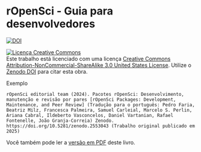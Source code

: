 # rOpenSci - Guia para desenvolvedores {.unnumbered}

<a href="https://doi.org/10.5281/zenodo.2553043"><img src="https://zenodo.org/badge/DOI/10.5281/zenodo.2553043.svg?branch=master" alt="DOI"></a>

<a rel="license" href="https://creativecommons.org/licenses/by-nc-sa/3.0/us/"><img alt="Licença Creative Commons" style="border-width:0" src="https://i.creativecommons.org/l/by-nc-sa/3.0/us/88x31.png" /></a><br /> Este trabalho está licenciado com uma licença [Creative Commons Attribution-NonCommercial-ShareAlike 3.0 United States License](https://creativecommons.org/licenses/by-nc-sa/3.0/us/). Utilize o [Zenodo DOI](https://doi.org/10.5281/zenodo.2553043) para citar esta obra.


Exemplo

```
rOpenSci editorial team (2024). Pacotes rOpenSci: Desenvolvimento, manutenção e revisão por pares [rOpenSci Packages: Development, Maintenance, and Peer Review] (Tradução para o português: Pedro Faria, Beatriz Milz, Francesca Palmeira, Samuel Carleial, Marcelo S. Perlin,  Ariana Cabral, Ildeberto Vasconcelos, Daniel Vartanian, Rafael Fontenelle, João Granja-Correia) Zenodo. https://doi.org/10.5281/zenodo.2553043 (Trabalho original publicado em 2025)

```

Você também pode ler a [versão em PDF](/ropensci-dev-guide.pdf) deste livro.
